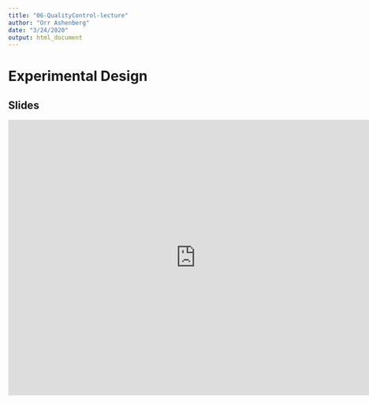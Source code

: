 ```yaml
---
title: "06-QualityControl-lecture"
author: "Orr Ashenberg"
date: "3/24/2020"
output: html_document
---
```


# Experimental Design


## Slides

<iframe src="https://docs.google.com/presentation/d/e/2PACX-1vQpCt7wpeLAG5LusW8fi4DVdvJhNpPl7KwYd7fhlLsZXmPmn0SLFy9-9PsPR1H4c5FjWD6zQuiRJrXs/embed?start=false&loop=false&delayms=3000" frameborder="0" width="760" height="560" allowfullscreen="true" mozallowfullscreen="true" webkitallowfullscreen="true"></iframe>